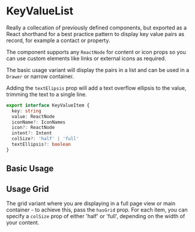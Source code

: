 
<Meta title="KeyValueList" component={KeyValueList} />

# KeyValueList

Really a collecation of previously defined components, but exported as a React shorthand for a best practice pattern to display key value pairs as record, for example a contact or property.

The component supports any `ReactNode` for content or icon props so you can use custom elements like links or external icons as required.

The basic usage variant will display the pairs in a list and can be used in a `Drawer` or narrow container.

Adding the `textElipsis` prop will add a text overflow ellipsis to the value, trimming the text to a single line.

<ArgsTable of={KeyValueList} />

```ts
export interface KeyValueItem {
  key: string
  value: ReactNode
  iconName?: IconNames
  icon?: ReactNode
  intent?: Intent
  colSize?: 'half' | 'full'
  textEllipsis?: boolean
}
```

## Basic Usage

<Canvas>
  <Story name="Basic Usage">
    <KeyValueList
      items={[
        {
          key: 'Name',
          value: 'John Doe',
          iconName: 'contact',
          intent: 'primary',
        },
        {
          key: 'Email',
          value: 'email@example.com',
          iconName: 'email',
          intent: 'primary',
        },
        {
          key: 'Parking Spaces',
          value: '2',
          iconName: 'car',
          intent: 'primary',
        },
        {
          key: 'Date Signed Up',
          value: '20th September 2023',
          iconName: 'calendar',
          intent: 'primary',
        },
        {
          key: 'Address',
          value:
            'I added a textEllipsis prop to this one to show how it works. Lorem ipsum dolor sit amet consectetur adipisicing elit. Mollitia dolorem laudantium, repellat, aut tenetur enim veritatis debitis nostrum iste fugit quas delectus repellendus iusto ratione esse. Ab rem voluptate veritatis.',
          iconName: 'property',
          intent: 'primary',
          textEllipsis: true,
        },
        {
          key: 'Description',
          value:
            'This one I just allowed the text to wrap. Lorem ipsum dolor sit amet consectetur adipisicing elit. Mollitia dolorem laudantium, repellat, aut tenetur enim veritatis debitis nostrum iste fugit quas delectus repellendus iusto ratione esse. Ab rem voluptate veritatis.',
          iconName: 'file',
          intent: 'primary',
        },
      ]}
    />
  </Story>
</Canvas>

<RenderHtmlMarkup component="KeyValueList" story="Basic Usage" />

## Usage Grid

The grid variant where you are displaying in a full page view or main container - to achieve this, pass the `hasGrid` prop. For each item, you can specify a `colSize` prop of either 'half' or 'full', depending on the width of your content.

<Canvas>
  <Story name="Usage Large Grid">
    <KeyValueList
      hasGrid
      items={[
        {
          key: 'Name',
          value: 'John Doe',
          iconName: 'contact',
          intent: 'primary',
          colSize: 'half',
        },
        {
          key: 'Email',
          value: 'email@example.com',
          iconName: 'email',
          intent: 'primary',
          colSize: 'half',
        },
        {
          key: 'Parking Spaces',
          value: '2',
          iconName: 'car',
          intent: 'primary',
          colSize: 'half',
        },
        {
          key: 'Date Signed Up',
          value: '20th September 2023',
          iconName: 'calendar',
          intent: 'primary',
          colSize: 'half',
        },
        {
          key: 'Address',
          value:
            'I added a textEllipsis prop to this one to show how it works. Lorem ipsum dolor sit amet consectetur adipisicing elit. Mollitia dolorem laudantium, repellat, aut tenetur enim veritatis debitis nostrum iste fugit quas delectus repellendus iusto ratione esse. Ab rem voluptate veritatis.',
          iconName: 'property',
          intent: 'primary',
          colSize: 'full',
          textEllipsis: true,
        },
        {
          key: 'Description',
          value:
            'This one I just allowed the text to wrap. Lorem ipsum dolor sit amet consectetur adipisicing elit. Mollitia dolorem laudantium, repellat, aut tenetur enim veritatis debitis nostrum iste fugit quas delectus repellendus iusto ratione esse. Ab rem voluptate veritatis.',
          iconName: 'file',
          intent: 'primary',
          colSize: 'full',
        },
      ]}
    />
  </Story>
</Canvas>

<RenderHtmlMarkup component="KeyValueList" story="Usage Large Grid" />
